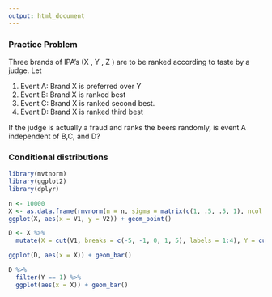 ```yaml
---
output: html_document
---
```


### Practice Problem

Three brands of IPA’s (X , Y , Z ) are to be ranked according to taste by a judge. Let

1. Event A: Brand X is preferred over Y
2. Event B: Brand X is ranked best
3. Event C: Brand X is ranked second best.
4. Event D: Brand X is ranked third best

If the judge is actually a fraud and ranks the beers randomly, is event A independent of B,C, and D?


### Conditional distributions

```r
library(mvtnorm)
library(ggplot2)
library(dplyr)

n <- 10000
X <- as.data.frame(rmvnorm(n = n, sigma = matrix(c(1, .5, .5, 1), ncol = 2)))
ggplot(X, aes(x = V1, y = V2)) + geom_point()

D <- X %>%
  mutate(X = cut(V1, breaks = c(-5, -1, 0, 1, 5), labels = 1:4), Y = cut(V2, breaks = c(-5, -1, 0, 1, 5), labels = 1:4))

ggplot(D, aes(x = X)) + geom_bar()

D %>%
  filter(Y == 1) %>%
  ggplot(aes(x = X)) + geom_bar()
```

